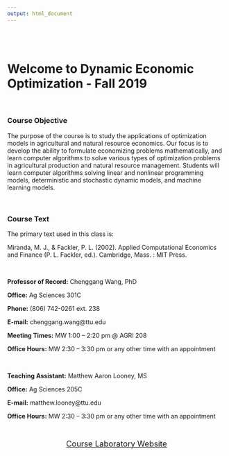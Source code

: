 ```yaml
---
output: html_document
---
```

<br>
<br>

# Welcome to **Dynamic Economic Optimization** - Fall 2019  
  
<br>

### Course Objective
  
The purpose of the course is to study the applications of optimization models in agricultural and natural resource economics. Our focus is to develop the ability to formulate economizing problems mathematically, and learn computer algorithms to solve various types of optimization problems in agricultural production and natural resource management. Students will learn computer algorithms solving linear and nonlinear programming models, deterministic and stochastic dynamic models, and machine learning models.

<br>


### Course Text

The primary text used in this class is:

Miranda, M. J., & Fackler, P. L. (2002). Applied Computational Economics and Finance (P. L. Fackler, ed.). Cambridge, Mass. : MIT Press.

<br>
  
**Professor of Record:**   Chenggang Wang, PhD  

**Office:**  Ag Sciences 301C

**Phone:**  (806) 742-0261 ext. 238

**E-mail:**  chenggang.wang@ttu.edu

**Meeting Times:** MW 1:00 – 2:20 pm @ AGRI 208

**Office Hours:**  MW 2:30 – 3:30 pm or any other time with an appointment

<br>

**Teaching Assistant:**  Matthew Aaron Looney, MS

**Office:**  Ag Sciences 205C

**E-mail:**  matthew.looney@ttu.edu

**Office Hours:**  MW 2:30 – 3:30 pm or any other time with an appointment

<br>

<center>
<a href="DEO_main_Fall2019.html"><font size="4"> Course Laboratory Website</font>

<br>
<br>
<br>

